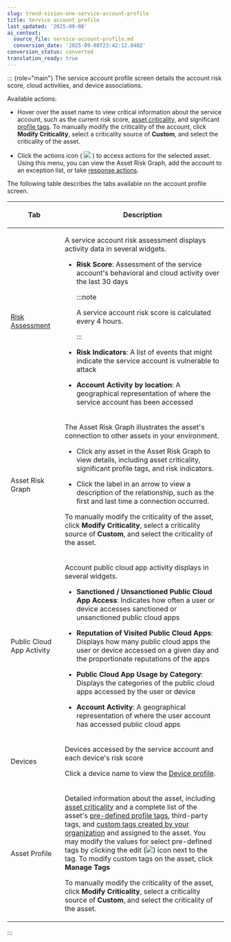 ```yaml
---
slug: trend-vision-one-service-account-profile
title: Service account profile
last_updated: '2025-09-08'
ai_context:
  source_file: service-account-profile.md
  conversion_date: '2025-09-08T23:42:12.840Z'
conversion_status: converted
translation_ready: true
---
```


::: {role="main"}
The service account profile screen details the account risk score, cloud activities, and device associations.

Available actions:

- Hover over the asset name to view critical information about the service account, such as the current risk score, [asset criticality](asset-criticality.mdx), and significant [profile tags](asset-profile-tags.mdx). To manually modify the criticality of the account, click **Modify Criticality**, select a criticality source of **Custom**, and select the criticality of the asset.

- Click the actions icon ( ![](/images/options=ddb0b67f-0654-4aa5-8bc7-48ec554c5448.webp) ) to access actions for the selected asset. Using this menu, you can view the Asset Risk Graph, add the account to an exception list, or take [response actions](response-actions-cloudposture.mdx).

The following table describes the tabs available on the account profile screen.

<table>
<colgroup>
<col style="width: 25%" />
<col style="width: 75%" />
</colgroup>
<thead>
<tr>
<th><p>Tab</p></th>
<th><p>Description</p></th>
</tr>
</thead>
<tbody>
<tr>
<td><p><a href="trend-vision-one-risk-assessment">Risk Assessment</a></p></td>
<td><p>A service account risk assessment displays activity data in several widgets.</p>
<ul>
<li><p><strong>Risk Score</strong>: Assessment of the service account's behavioral and cloud activity over the last 30 days</p>


:::note

<p>A service account risk score is calculated every 4 hours.</p>


:::

</li>
<li><p><strong>Risk Indicators</strong>: A list of events that might indicate the service account is vulnerable to attack</p></li>
<li><p><strong>Account Activity by location</strong>: A geographical representation of where the service account has been accessed</p></li>
</ul></td>
</tr>
<tr>
<td><p>Asset Risk Graph</p></td>
<td><p>The Asset Risk Graph illustrates the asset's connection to other assets in your environment.</p>
<ul>
<li><p>Click any asset in the Asset Risk Graph to view details, including asset criticality, significant profile tags, and risk indicators.</p></li>
<li><p>Click the label in an arrow to view a description of the relationship, such as the first and last time a connection occurred.</p></li>
</ul>
<p>To manually modify the criticality of the asset, click <strong>Modify Criticality</strong>, select a criticality source of <strong>Custom</strong>, and select the criticality of the asset.</p></td>
</tr>
<tr>
<td><p>Public Cloud App Activity</p></td>
<td><p>Account public cloud app activity displays in several widgets.</p>
<ul>
<li><p><strong>Sanctioned / Unsanctioned Public Cloud App Access</strong>: Indicates how often a user or device accesses sanctioned or unsanctioned public cloud apps</p></li>
<li><p><strong>Reputation of Visited Public Cloud Apps</strong>: Displays how many public cloud apps the user or device accessed on a given day and the proportionate reputations of the apps</p></li>
<li><p><strong>Public Cloud App Usage by Category</strong>: Displays the categories of the public cloud apps accessed by the user or device</p></li>
<li><p><strong>Account Activity</strong>: A geographical representation of where the user account has accessed public cloud apps</p></li>
</ul></td>
</tr>
<tr>
<td><p>Devices</p></td>
<td><p>Devices accessed by the service account and each device's risk score</p>
<p>Click a device name to view the <a href="trend-vision-one-device-profile">Device profile</a>.</p></td>
</tr>
<tr>
<td><p>Asset Profile</p></td>
<td><p>Detailed information about the asset, including <a href="trend-vision-one-asset-criticality">asset criticality</a> and a complete list of the asset's <a href="trend-vision-one-asset-profile-tags">pre-defined profile tags</a>, third-party tags, and <a href="trend-vision-one-custom-asset-tags">custom tags created by your organization</a> and assigned to the asset. You may modify the values for select pre-defined tags by clicking the edit (<img src="./images/edit_icon=GUID-1F1D1164-5310-4D6D-ACD0-6049C86960AF.webp" />) icon next to the tag. To modify custom tags on the asset, click <strong>Manage Tags</strong></p>
<p>To manually modify the criticality of the asset, click <strong>Modify Criticality</strong>, select a criticality source of <strong>Custom</strong>, and select the criticality of the asset.</p></td>
</tr>
</tbody>
</table>
:::
